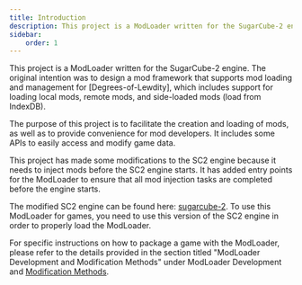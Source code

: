 ```yaml
---
title: Introduction
description: This project is a ModLoader written for the SugarCube-2 engine.
sidebar:
    order: 1
---
```


This project is a ModLoader written for the SugarCube-2 engine. The original intention was to design a mod framework that supports mod loading and management for \[Degrees-of-Lewdity\], which includes support for loading local mods, remote mods, and side-loaded mods (load from IndexDB).

The purpose of this project is to facilitate the creation and loading of mods, as well as to provide convenience for mod developers. It includes some APIs to easily access and modify game data.

This project has made some modifications to the SC2 engine because it needs to inject mods before the SC2 engine starts. It has added entry points for the ModLoader to ensure that all mod injection tasks are completed before the engine starts.

The modified SC2 engine can be found here: [sugarcube-2](https://github.com/Lyoko-Jeremie/sugarcube-2_Vrelnir). To use this ModLoader for games, you need to use this version of the SC2 engine in order to properly load the ModLoader.

For specific instructions on how to package a game with the ModLoader, please refer to the details provided in the section titled "ModLoader Development and Modification Methods" under ModLoader Development and [Modification Methods]().
